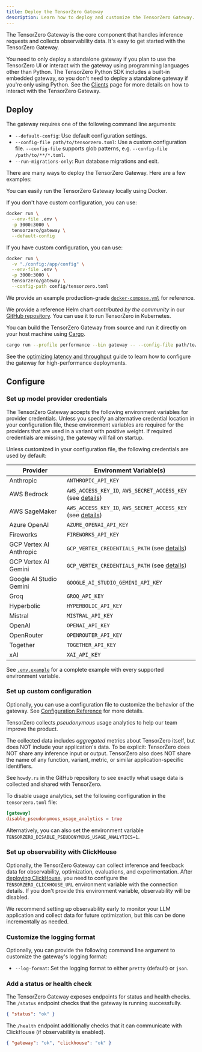 ```yaml
---
title: Deploy the TensorZero Gateway
description: Learn how to deploy and customize the TensorZero Gateway.
---
```


The TensorZero Gateway is the core component that handles inference requests and collects observability data.
It's easy to get started with the TensorZero Gateway.

<Note>

You need to only deploy a standalone gateway if you plan to use the TensorZero UI or interact with the gateway using programming languages other than Python.
The TensorZero Python SDK includes a built-in embedded gateway, so you don't need to deploy a standalone gateway if you're only using Python.
See the [Clients](/gateway/clients/) page for more details on how to interact with the TensorZero Gateway.

</Note>

## Deploy

The gateway requires one of the following command line arguments:

- `--default-config`: Use default configuration settings.
- `--config-file path/to/tensorzero.toml`: Use a custom configuration file.
  <Tip>
    `--config-file` supports glob patterns, e.g. `--config-file
    /path/to/**/*.toml`.
  </Tip>
- `--run-migrations-only`: Run database migrations and exit.

There are many ways to deploy the TensorZero Gateway.
Here are a few examples:

<AccordionGroup>

<Accordion title="Run with Docker">

You can easily run the TensorZero Gateway locally using Docker.

If you don't have custom configuration, you can use:

```bash title="Running with Docker (default configuration)"
docker run \
  --env-file .env \
  -p 3000:3000 \
  tensorzero/gateway \
  --default-config
```

If you have custom configuration, you can use:

```bash title="Running with Docker (custom configuration)"
docker run \
  -v "./config:/app/config" \
  --env-file .env \
  -p 3000:3000 \
  tensorzero/gateway \
  --config-path config/tensorzero.toml
```

</Accordion>

<Accordion title="Run with Docker Compose">

We provide an example production-grade [`docker-compose.yml`](https://github.com/tensorzero/tensorzero/blob/main/examples/production-deployment/docker-compose.yml) for reference.

</Accordion>

<Accordion title="Run with Kubernetes (k8s) and Helm">

We provide a reference Helm chart _contributed by the community_ in our [GitHub repository](https://github.com/tensorzero/tensorzero/tree/main/examples/production-deployment-k8s-helm).
You can use it to run TensorZero in Kubernetes.

</Accordion>

<Accordion title="Build from source">

You can build the TensorZero Gateway from source and run it directly on your host machine using [Cargo](https://doc.rust-lang.org/cargo/).

```bash title="Building from source"
cargo run --profile performance --bin gateway -- --config-file path/to/your/tensorzero.toml
```

</Accordion>

</AccordionGroup>

<Tip>

See the [optimizing latency and throughput](/deployment/optimize-latency-and-throughput/) guide to learn how to configure the gateway for high-performance deployments.

</Tip>

## Configure

### Set up model provider credentials

The TensorZero Gateway accepts the following environment variables for provider credentials.
Unless you specify an alternative credential location in your configuration file, these environment variables are required for the providers that are used in a variant with positive weight.
If required credentials are missing, the gateway will fail on startup.

Unless customized in your configuration file, the following credentials are used by default:

| Provider                | Environment Variable(s)                                                                                   |
| ----------------------- | --------------------------------------------------------------------------------------------------------- |
| Anthropic               | `ANTHROPIC_API_KEY`                                                                                       |
| AWS Bedrock             | `AWS_ACCESS_KEY_ID`, `AWS_SECRET_ACCESS_KEY` (see [details](/integrations/model-providers/aws-bedrock))   |
| AWS SageMaker           | `AWS_ACCESS_KEY_ID`, `AWS_SECRET_ACCESS_KEY` (see [details](/integrations/model-providers/aws-sagemaker)) |
| Azure OpenAI            | `AZURE_OPENAI_API_KEY`                                                                                    |
| Fireworks               | `FIREWORKS_API_KEY`                                                                                       |
| GCP Vertex AI Anthropic | `GCP_VERTEX_CREDENTIALS_PATH` (see [details](/integrations/model-providers/gcp-vertex-ai-anthropic))      |
| GCP Vertex AI Gemini    | `GCP_VERTEX_CREDENTIALS_PATH` (see [details](/integrations/model-providers/gcp-vertex-ai-gemini))         |
| Google AI Studio Gemini | `GOOGLE_AI_STUDIO_GEMINI_API_KEY`                                                                         |
| Groq                    | `GROQ_API_KEY`                                                                                            |
| Hyperbolic              | `HYPERBOLIC_API_KEY`                                                                                      |
| Mistral                 | `MISTRAL_API_KEY`                                                                                         |
| OpenAI                  | `OPENAI_API_KEY`                                                                                          |
| OpenRouter              | `OPENROUTER_API_KEY`                                                                                      |
| Together                | `TOGETHER_API_KEY`                                                                                        |
| xAI                     | `XAI_API_KEY`                                                                                             |

<Tip>

See [`.env.example`](https://github.com/tensorzero/tensorzero/blob/main/examples/production-deployment/.env.example) for a complete example with every supported environment variable.

</Tip>

### Set up custom configuration

Optionally, you can use a configuration file to customize the behavior of the gateway.
See [Configuration Reference](/gateway/configuration-reference) for more details.

<Accordion title="Disable pseudonymous usage analytics">

TensorZero collects _pseudonymous_ usage analytics to help our team improve the product.

The collected data includes _aggregated_ metrics about TensorZero itself, but does NOT include your application's data.
To be explicit: TensorZero does NOT share any inference input or output.
TensorZero also does NOT share the name of any function, variant, metric, or similar application-specific identifiers.

See `howdy.rs` in the GitHub repository to see exactly what usage data is collected and shared with TensorZero.

To disable usage analytics, set the following configuration in the `tensorzero.toml` file:

```toml title="tensorzero.toml"
[gateway]
disable_pseudonymous_usage_analytics = true
```

Alternatively, you can also set the environment variable `TENSORZERO_DISABLE_PSEUDONYMOUS_USAGE_ANALYTICS=1`.

</Accordion>

### Set up observability with ClickHouse

Optionally, the TensorZero Gateway can collect inference and feedback data for observability, optimization, evaluations, and experimentation.
After [deploying ClickHouse](/deployment/clickhouse), you need to configure the `TENSORZERO_CLICKHOUSE_URL` environment variable with the connection details.
If you don't provide this environment variable, observability will be disabled.

We recommend setting up observability early to monitor your LLM application and collect data for future optimization, but this can be done incrementally as needed.

### Customize the logging format

Optionally, you can provide the following command line argument to customize the gateway's logging format:

- `--log-format`: Set the logging format to either `pretty` (default) or `json`.

### Add a status or health check

The TensorZero Gateway exposes endpoints for status and health checks.
The `/status` endpoint checks that the gateway is running successfully.

```json title="GET /status"
{ "status": "ok" }
```

The `/health` endpoint additionally checks that it can communicate with ClickHouse (if observability is enabled).

```json title="GET /health"
{ "gateway": "ok", "clickhouse": "ok" }
```
